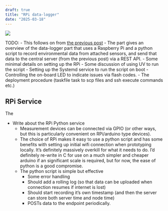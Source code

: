 ```yaml
---
draft: true
title: "RPi data-logger"
date: "2025-03-18"
---
```


![](./cover_2.webp)


TODO: 
- This follows on from [the previous post](ceraserver.qmd)
- The part gives an overview of the data-logger part that uses a Raspberry Pi and a python script to record environmental data from attached sensors, and send that data to the central server (from the previous post) via a REST API.
- Some minimal details on setting up the RPi
- Some discussion of using UV to run the script
- Setting up the Systemd service to run the script on boot
- Controlling the on-board LED to indicate issues via flash codes.
- The deployment procedure (taskfile task to scp files and ssh execute commands etc.)


## RPi Service

The 

- Write about the RPi Python service
	- Measurement devices can be connected via GPIO (or other ways, but this is particularly convenient on RPi/arduino type devices). 
	- The choice of RPi makes it easy to use a python script and has some benefits with setting up initial wifi connection when prototyping locally. It's definitely massively overkill for what it needs to do. I'd definitely re-write in C for use on a much simpler and cheaper arduino if an significant scale is required, but for now, the ease of python is a good compromise.
	- The python script is simple but effective
		- Some error handling
		- Should add a rolling log (so that data can be uploaded when connection resumes if internet is lost)
		- Should start recording it's own timestamp (and then the server can store both server time and node time)
		- POSTs data to the endpoint periodically.


